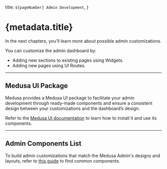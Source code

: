   title: `${pageNumber} Admin Development`,
}

# {metadata.title}

In the next chapters, you'll learn more about possible admin customizations.

You can customize the admin dashboard by:

- Adding new sections to existing pages using Widgets.
- Adding new pages using UI Routes.

---

## Medusa UI Package

Medusa provides a Medusa UI package to facilitate your admin development through ready-made components and ensure a consistent design between your customizations and the dashboard’s design.

Refer to the [Medusa UI documentation](https://docs.medusajs.com/ui) to learn how to install it and use its components.

---

## Admin Components List

To build admin customizations that match the Medusa Admin's designs and layouts, refer to [this guide](!resources!/admin-components) to find common components.
